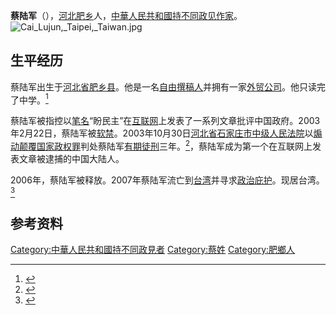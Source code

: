 '''蔡陆军'''（{{bd|1968年|7月16日|||catIdx=C蔡}}），[[河北|河北]][[肥乡|肥乡]]人，[[中華人民共和國|中華人民共和國]][[持不同政见者|持不同政见]][[作家|作家]]。
[[File:Cai_Lujun,_Taipei,_Taiwan.jpg|thumb]]

== 生平经历 ==
蔡陆军出生于[[河北省|河北省]][[肥乡县|肥乡县]]。他是一名[[自由撰稿人|自由撰稿人]]并拥有一家[[外贸公司|外贸公司]]。他只读完了中学。<ref>{{cite web| url = http://www.penchinese.net/en/wipc/cailijun.htm| title = Independent Chinese pen writers, writers in prison| accessdate = 2009-11-17| publisher = penchinese.net| deadurl = yes| archiveurl = https://web.archive.org/web/20081010220544/http://www.penchinese.net/en/wipc/cailijun.htm| archivedate = 2008-10-10}}</ref>

蔡陆军被指控以[[笔名|笔名]]“盼民主”在[[互联网|互联网]]上发表了一系列文章批评中国政府。2003年2月22日，蔡陆军被[[软禁|软禁]]。2003年10月30日[[河北省石家庄市中级人民法院|河北省石家庄市中级人民法院]]以[[煽动颠覆国家政权罪|煽动颠覆国家政权罪]]判处蔡陆军[[有期徒刑|有期徒刑]]三年。<ref>{{cite web | url = http://www.chinagfw.org/2007/06/blog-post_8779.html | title = 法院判決書 | accessdate = 2009-11-17 | publisher = chinagfw.org | archive-date = 2011-07-25 | archive-url = https://web.archive.org/web/20110725172914/http://www.chinagfw.org/2007/06/blog-post_8779.html | dead-url = no }}</ref>，蔡陆军成为第一个在互联网上发表文章被逮捕的中国大陆人。

2006年，蔡陆军被释放。2007年蔡陆军流亡到[[台湾|台湾]]并寻求[[政治庇护|政治庇护]]。现居台湾。<ref>{{cite web| url = http://videos.wittysparks.com/id/3813713622| title = Chinese Cyberdissident Cai Lujun on Freedom| accessdate = 2009-11-17| publisher =[[CNN_iReport|CNN iReport]]| deadurl = yes| archiveurl = https://web.archive.org/web/20110718072206/http://videos.wittysparks.com/id/3813713622| archivedate = 2011-07-18}}</ref>

== 参考资料 ==
{{Reflist}}

{{china-writer-stub}}

[[Category:中華人民共和國持不同政見者|Category:中華人民共和國持不同政見者]]
[[Category:蔡姓|Category:蔡姓]]
[[Category:肥鄉人|Category:肥鄉人]]